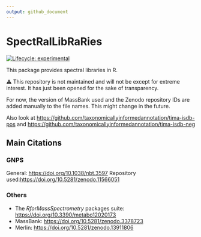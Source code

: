 ```yaml
---
output: github_document
---
```


<!-- README.md is generated from README.Rmd. Please edit that file -->

# SpectRalLibRaRies

<!-- badges: start -->
[![Lifecycle: experimental](https://img.shields.io/badge/lifecycle-experimental-orange.svg)](https://lifecycle.r-lib.org/articles/stages.html#experimental)
<!-- badges: end -->

This package provides spectral libraries in R.

⚠️ This repository is not maintained and will not be except for extreme interest.
It has just been opened for the sake of transparency.

For now, the version of MassBank used and the Zenodo repository IDs are added manually to the file names.
This might change in the future.

Also look at <https://github.com/taxonomicallyinformedannotation/tima-isdb-pos> and <https://github.com/taxonomicallyinformedannotation/tima-isdb-neg>

## Main Citations

### GNPS

General: <https://doi.org/10.1038/nbt.3597>
Repository used:<https://doi.org/10.5281/zenodo.11566051>

### Others

- The *RforMassSpectrometry* packages suite: <https://doi.org/10.3390/metabo12020173>
- MassBank: <https://doi.org/10.5281/zenodo.3378723>
- Merlin: <https://doi.org/10.5281/zenodo.13911806>
